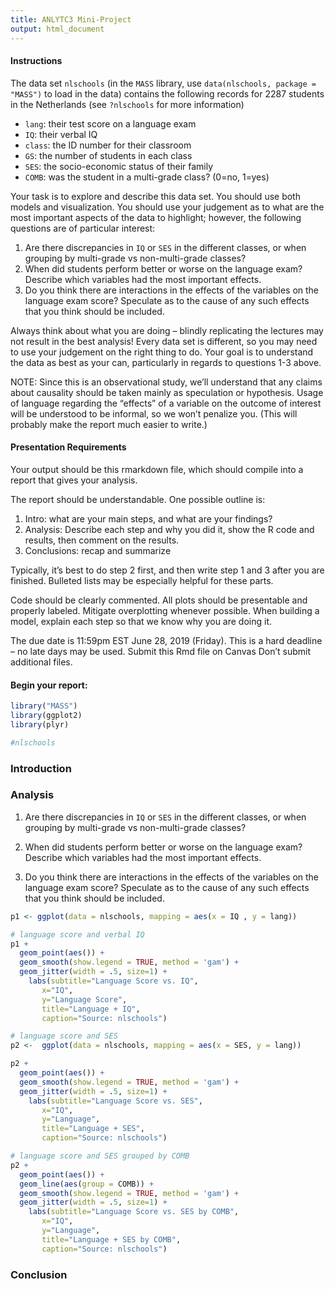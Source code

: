 ```yaml
---
title: ANLYTC3 Mini-Project
output: html_document
---
```


#### Instructions 

The data set `nlschools` (in the `MASS` library, use `data(nlschools, package = "MASS")` to load in the data) contains the following records for 2287 students in the Netherlands (see `?nlschools` for more information) 

* `lang`: their test score on a language exam
* `IQ`: their verbal IQ
* `class`: the ID number for their classroom
* `GS`: the number of students in each class
* `SES`: the socio-economic status of their family
* `COMB`: was the student in a multi-grade class? (0=no, 1=yes)

Your task is to explore and describe this data set. You should use both models and visualization. You should use your judgement as to what are the most important aspects of the data to highlight; however, the following questions are of particular interest:

1. Are there discrepancies in `IQ` or `SES` in the different classes, or when grouping by multi-grade vs non-multi-grade classes?
2. When did students perform better or worse on the language exam? Describe which variables had the most important effects.
3. Do you think there are interactions in the effects of the variables on the language exam score? Speculate as to the cause of any such effects that you think should be included.

Always think about what you are doing -- blindly replicating the lectures may not result in the best analysis! Every data set is different, so you may need to use your judgement on the right thing to do. Your goal is to understand the data as best as your can, particularly in regards to questions 1-3 above.

NOTE: Since this is an observational study, we'll understand that any claims about causality should be taken mainly as speculation or hypothesis. Usage of language regarding the "effects" of a variable on the outcome of interest will be understood to be informal, so we won't penalize you. (This will probably make the report much easier to write.)

#### Presentation Requirements

Your output should be this rmarkdown file, which should compile into a report that gives your analysis. 

The report should be understandable. One possible outline is: 

1. Intro: what are your main steps, and what are your findings?
2. Analysis: Describe each step and why you did it, show the R code and results, then comment on the results.
3. Conclusions: recap and summarize 

Typically, it's best to do step 2 first, and then write step 1 and 3 after you are finished. Bulleted lists may be especially helpful for these parts. 

Code should be clearly commented. All plots should be presentable and properly labeled. Mitigate overplotting whenever possible. When building a model, explain each step so that we know why you are doing it. 

The due date is 11:59pm EST June 28, 2019 (Friday). This is a hard deadline -- no late days may be used. Submit this Rmd file on Canvas Don't submit additional files.

#### Begin your report:
```r
library("MASS")
library(ggplot2)
library(plyr)

#nlschools
```

### Introduction


### Analysis

1. Are there discrepancies in `IQ` or `SES` in the different classes, or when grouping by multi-grade vs non-multi-grade classes?

2. When did students perform better or worse on the language exam? Describe which variables had the most important effects.

3. Do you think there are interactions in the effects of the variables on the language exam score? Speculate as to the cause of any such effects that you think should be included.


```r
p1 <- ggplot(data = nlschools, mapping = aes(x = IQ , y = lang))

# language score and verbal IQ
p1 + 
  geom_point(aes()) +
  geom_smooth(show.legend = TRUE, method = 'gam') +
  geom_jitter(width = .5, size=1) +
    labs(subtitle="Language Score vs. IQ", 
       x="IQ",
       y="Language Score",
       title="Language + IQ", 
       caption="Source: nlschools")
```






```r
# language score and SES
p2 <-  ggplot(data = nlschools, mapping = aes(x = SES, y = lang))

p2 +
  geom_point(aes()) +
  geom_smooth(show.legend = TRUE, method = 'gam') +
  geom_jitter(width = .5, size=1) +
    labs(subtitle="Language Score vs. SES", 
       x="IQ",
       y="Language",
       title="Language + SES", 
       caption="Source: nlschools")
```



```r
# language score and SES grouped by COMB
p2 +
  geom_point(aes()) +
  geom_line(aes(group = COMB)) +
  geom_smooth(show.legend = TRUE, method = 'gam') +
  geom_jitter(width = .5, size=1) +
    labs(subtitle="Language Score vs. SES by COMB", 
       x="IQ",
       y="Language",
       title="Language + SES by COMB", 
       caption="Source: nlschools")

```

### Conclusion
